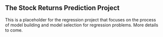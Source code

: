 ## The Stock Returns Prediction Project {-}

This is a placeholder for the regression project that focuses on the process of model building and model selection for regression problems. More details to come.

\pagebreak